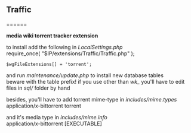 ==Traffic==
======

'''media wiki torrent tracker extension'''

to install add the following in ''LocalSettings.php''<br />
 require_once( "$IP/extensions/Traffic/Traffic.php" );
 $wgFileExtensions[] = 'torrent';

and run ''maintenance/update.php'' to install new database tables<br />
beware with the table prefix! if you use other than ''wk_'' you'll have to edit files in ''sql/'' folder by hand

besides, you'll have to add torrent mime-type in ''includes/mime.types''<br />
 application/x-bittorrent torrent

and it's media type in ''includes/mime.info''<br />
 application/x-bittorrent [EXECUTABLE]
